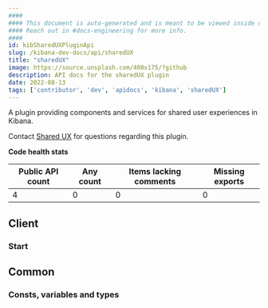 ```yaml
---
####
#### This document is auto-generated and is meant to be viewed inside our experimental, new docs system.
#### Reach out in #docs-engineering for more info.
####
id: kibSharedUXPluginApi
slug: /kibana-dev-docs/api/sharedUX
title: "sharedUX"
image: https://source.unsplash.com/400x175/?github
description: API docs for the sharedUX plugin
date: 2022-08-13
tags: ['contributor', 'dev', 'apidocs', 'kibana', 'sharedUX']
---
```


A plugin providing components and services for shared user experiences in Kibana.

Contact [Shared UX](https://github.com/orgs/elastic/teams/shared-ux) for questions regarding this plugin.

**Code health stats**

| Public API count  | Any count | Items lacking comments | Missing exports |
|-------------------|-----------|------------------------|-----------------|
| 4 | 0 | 0 | 0 |

## Client

### Start
<DocDefinitionList data={[sharedUXObj.client.start]}/>

## Common

### Consts, variables and types
<DocDefinitionList data={sharedUXObj.common.misc}/>

